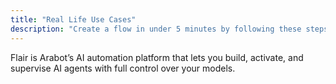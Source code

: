 ```yaml
---
title: "Real Life Use Cases"
description: "Create a flow in under 5 minutes by following these steps."
---
```


Flair is Arabot’s AI automation platform that lets you build, activate, and supervise AI agents with full control over your models.